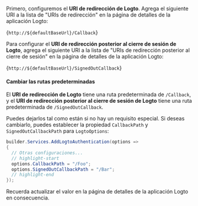 

<AssumingUrl />

Primero, configuremos el **URI de redirección de Logto**. Agrega el siguiente URI a la lista de "URIs de redirección" en la página de detalles de la aplicación Logto:

<CodeBlock>{`http://${defaultBaseUrl}/Callback`}</CodeBlock>

Para configurar el **URI de redirección posterior al cierre de sesión de Logto**, agrega el siguiente URI a la lista de "URIs de redirección posterior al cierre de sesión" en la página de detalles de la aplicación Logto:

<CodeBlock>{`http://${defaultBaseUrl}/SignedOutCallback`}</CodeBlock>

#### Cambiar las rutas predeterminadas

El **URI de redirección de Logto** tiene una ruta predeterminada de `/Callback`, y el **URI de redirección posterior al cierre de sesión de Logto** tiene una ruta predeterminada de `/SignedOutCallback`.

Puedes dejarlos tal como están si no hay un requisito especial. Si deseas cambiarlo, puedes establecer la propiedad `CallbackPath` y `SignedOutCallbackPath` para `LogtoOptions`:

```csharp title="Program.cs"
builder.Services.AddLogtoAuthentication(options =>
{
  // Otras configuraciones...
  // highlight-start
  options.CallbackPath = "/Foo";
  options.SignedOutCallbackPath = "/Bar";
  // highlight-end
});
```

Recuerda actualizar el valor en la página de detalles de la aplicación Logto en consecuencia.
